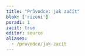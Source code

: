 ```yaml
---
title: "Průvodce: jak začít"
blok: ['rizeni']
poradi: 1
zacit: true
editor: source
aliases: 
  - /pruvodce/jak-zacit
---
```

